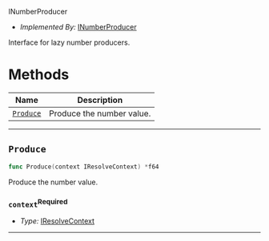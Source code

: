  INumberProducer <a name="INumberProducer" id="cdktf.INumberProducer"></a>

- *Implemented By:* <a href="#cdktf.INumberProducer">INumberProducer</a>

Interface for lazy number producers.

# Methods <a name="Methods" id="Methods"></a>

| **Name** | **Description** |
| --- | --- |
| <code><a href="#cdktf.INumberProducer.produce">Produce</a></code> | Produce the number value. |

---

## `Produce` <a name="Produce" id="cdktf.INumberProducer.produce"></a>

```go
func Produce(context IResolveContext) *f64
```

Produce the number value.

### `context`<sup>Required</sup> <a name="context" id="cdktf.INumberProducer.produce.parameter.context"></a>

- *Type:* <a href="#cdktf.IResolveContext">IResolveContext</a>

---

